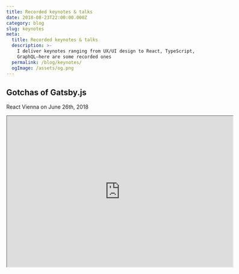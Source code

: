 ```yaml
---
title: Recorded keynotes & talks
date: 2018-08-23T22:00:00.000Z
category: blog
slug: keynotes
meta:
  title: Recorded keynotes & talks
  description: >-
    I deliver keynotes ranging from UX/UI design to React, TypeScript, and
    GraphQL—here are some recorded ones
  permalink: /blog/keynotes/
  ogImage: /assets/og.png
---
```


## Gotchas of Gatsby.js

React Vienna on June 26th, 2018

<div style={{ position: "relative", paddingBottom: "56.25%" }}>
  <iframe
    width="600"
    height="400"
    src="https://www.youtube.com/embed/oDEFkUJ1h_c"
    style={{ position: "absolute", width: "100%", height: "100%" }}
  />
</div>

## Can we go smaller than Preact?

React Vienna on May 3rd, 2018

<div style={{ position: "relative", paddingBottom: "56.25%" }}>
  <iframe
    width="600"
    height="400"
    src="https://www.youtube.com/embed/dxP0k_jCLec"
    style={{ position: "absolute", width: "100%", height: "100%" }}
  />
</div>

## Transducers

ViennaJS on February 24th, 2018

<div style={{ position: "relative", paddingBottom: "56.25%" }}>
  <iframe
    width="600"
    height="400"
    src="https://www.youtube.com/embed/r5Akp11cexg"
    style={{ position: "absolute", width: "100%", height: "100%" }}
  />
</div>
